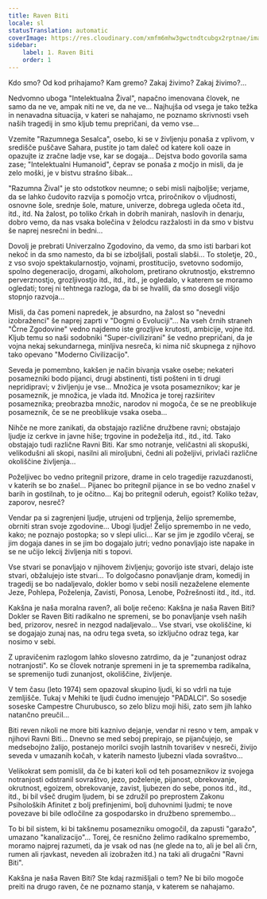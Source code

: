 ```yaml
---
title: Raven Biti
locale: sl
statusTranslation: automatic
coverImage: https://res.cloudinary.com/xmfm6mhw3gwctndtcubgx2rptnae/image/upload/v1740468922/small_cover_tratado_de_psicologia_revolucionaria_a4c0dca4e0.webp
sidebar:
    label: 1. Raven Biti
    order: 1
---
```

Kdo smo? Od kod prihajamo? Kam gremo? Zakaj živimo? Zakaj živimo?...

Nedvomno uboga "Intelektualna Žival", napačno imenovana človek, ne samo da ne ve, ampak niti ne ve, da ne ve... Najhujša od vsega je tako težka in nenavadna situacija, v kateri se nahajamo, ne poznamo skrivnosti vseh naših tragedij in smo kljub temu prepričani, da vemo vse...

Vzemite "Razumnega Sesalca", osebo, ki se v življenju ponaša z vplivom, v središče puščave Sahara, pustite jo tam daleč od katere koli oaze in opazujte iz zračne ladje vse, kar se dogaja... Dejstva bodo govorila sama zase; "Intelektualni Humanoid", čeprav se ponaša z močjo in misli, da je zelo moški, je v bistvu strašno šibak...

"Razumna Žival" je sto odstotkov neumne; o sebi misli najboljše; verjame, da se lahko čudovito razvija s pomočjo vrtca, priročnikov o vljudnosti, osnovne šole, srednje šole, mature, univerze, dobrega ugleda očeta itd., itd., itd. Na žalost, po toliko črkah in dobrih manirah, naslovih in denarju, dobro vemo, da nas vsaka bolečina v želodcu razžalosti in da smo v bistvu še naprej nesrečni in bedni...

Dovolj je prebrati Univerzalno Zgodovino, da vemo, da smo isti barbari kot nekoč in da smo namesto, da bi se izboljšali, postali slabši... To stoletje, 20., z vso svojo spektakularnostjo, vojnami, prostitucijo, svetovno sodomijo, spolno degeneracijo, drogami, alkoholom, pretirano okrutnostjo, ekstremno perverznostjo, grozljivostjo itd., itd., itd., je ogledalo, v katerem se moramo ogledati; torej ni tehtnega razloga, da bi se hvalili, da smo dosegli višjo stopnjo razvoja...

Misli, da čas pomeni napredek, je absurdno, na žalost so "nevedni izobraženci" še naprej zaprti v "Dogmi o Evoluciji"... Na vseh črnih straneh "Črne Zgodovine" vedno najdemo iste grozljive krutosti, ambicije, vojne itd. Kljub temu so naši sodobniki "Super-civilizirani" še vedno prepričani, da je vojna nekaj sekundarnega, minljiva nesreča, ki nima nič skupnega z njihovo tako opevano "Moderno Civilizacijo".

Seveda je pomembno, kakšen je način bivanja vsake osebe; nekateri posamezniki bodo pijanci, drugi abstinenti, tisti pošteni in ti drugi nepridipravi; v življenju je vse... Množica je vsota posameznikov; kar je posameznik, je množica, je vlada itd. Množica je torej razširitev posameznika; preobrazba množic, narodov ni mogoča, če se ne preoblikuje posameznik, če se ne preoblikuje vsaka oseba...

Nihče ne more zanikati, da obstajajo različne družbene ravni; obstajajo ljudje iz cerkve in javne hiše; trgovine in podeželja itd., itd., itd. Tako obstajajo tudi različne Ravni Biti. Kar smo notranje, veličastni ali skopuški, velikodušni ali skopi, nasilni ali miroljubni, čedni ali poželjivi, privlači različne okoliščine življenja...

Poželjivec bo vedno pritegnil prizore, drame in celo tragedije razuzdanosti, v katerih se bo znašel... Pijanec bo pritegnil pijance in se bo vedno znašel v barih in gostilnah, to je očitno... Kaj bo pritegnil oderuh, egoist? Koliko težav, zaporov, nesreč?

Vendar pa si zagrenjeni ljudje, utrujeni od trpljenja, želijo spremembe, obrniti stran svoje zgodovine... Ubogi ljudje! Želijo spremembo in ne vedo, kako; ne poznajo postopka; so v slepi ulici... Kar se jim je zgodilo včeraj, se jim dogaja danes in se jim bo dogajalo jutri; vedno ponavljajo iste napake in se ne učijo lekcij življenja niti s topovi.

Vse stvari se ponavljajo v njihovem življenju; govorijo iste stvari, delajo iste stvari, obžalujejo iste stvari... To dolgočasno ponavljanje dram, komedij in tragedij se bo nadaljevalo, dokler bomo v sebi nosili nezaželene elemente Jeze, Pohlepa, Poželenja, Zavisti, Ponosa, Lenobe, Požrešnosti itd., itd., itd.

Kakšna je naša moralna raven?, ali bolje rečeno: Kakšna je naša Raven Biti? Dokler se Raven Biti radikalno ne spremeni, se bo ponavljanje vseh naših bed, prizorov, nesreč in nezgod nadaljevalo... Vse stvari, vse okoliščine, ki se dogajajo zunaj nas, na odru tega sveta, so izključno odraz tega, kar nosimo v sebi.

Z upravičenim razlogom lahko slovesno zatrdimo, da je "zunanjost odraz notranjosti". Ko se človek notranje spremeni in je ta sprememba radikalna, se spremenijo tudi zunanjost, okoliščine, življenje.

V tem času (leto 1974) sem opazoval skupino ljudi, ki so vdrli na tuje zemljišče. Tukaj v Mehiki te ljudi čudno imenujejo "PADALCI". So sosedje soseske Campestre Churubusco, so zelo blizu moji hiši, zato sem jih lahko natančno preučil...

Biti reven nikoli ne more biti kaznivo dejanje, vendar ni resno v tem, ampak v njihovi Ravni Biti... Dnevno se med seboj prepirajo, se pijančujejo, se medsebojno žalijo, postanejo morilci svojih lastnih tovarišev v nesreči, živijo seveda v umazanih kočah, v katerih namesto ljubezni vlada sovraštvo...

Velikokrat sem pomislil, da če bi kateri koli od teh posameznikov iz svojega notranjosti odstranil sovraštvo, jezo, poželenje, pijanost, obrekovanje, okrutnost, egoizem, obrekovanje, zavist, ljubezen do sebe, ponos itd., itd., itd., bi bil všeč drugim ljudem, bi se združil po preprostem Zakonu Psiholoških Afinitet z bolj prefinjenimi, bolj duhovnimi ljudmi; te nove povezave bi bile odločilne za gospodarsko in družbeno spremembo...

To bi bil sistem, ki bi takšnemu posamezniku omogočil, da zapusti "garažo", umazano "kanalizacijo"... Torej, če resnično želimo radikalno spremembo, moramo najprej razumeti, da je vsak od nas (ne glede na to, ali je bel ali črn, rumen ali rjavkast, neveden ali izobražen itd.) na taki ali drugačni "Ravni Biti".

Kakšna je naša Raven Biti? Ste kdaj razmišljali o tem? Ne bi bilo mogoče preiti na drugo raven, če ne poznamo stanja, v katerem se nahajamo.

